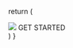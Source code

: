 <!-- hero full screen image with getstarted button @2021/01/01 -->
  return (
    <Section py="0" position="relative" >
      <Image src="GODOT_ACADEMY_POSTER_2.png" 
        colStart="null|2" w="full" overflow="hidden"
        />
      <Container 
        position="absolute" top="0" left="4|10" 
        height="100%"
        width="80"
        display="flex" 
        flexDirection="row"
        alignItems="center"
        justifyContent="center"
        pt="10"
        >
        <ButtonLink href={startURL} variant="primary"
          bg="transparent" borderWidth="2px" rounded="0" >
          GET STARTED
          <Icon name="arrow-right" ml="4" />
        </ButtonLink>
      </Container>
    </Section>
  )
}